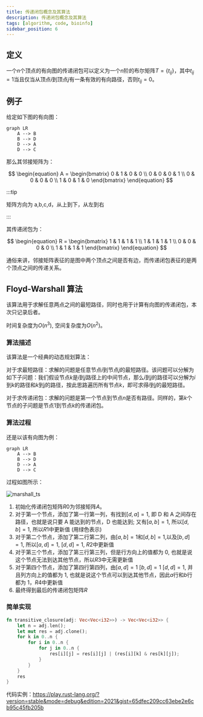 ```yaml
---
title: 传递闭包概念及其算法
description: 传递闭包概念及其算法
tags: [algorithm, code, bioinfo]
sidebar_position: 6
---
```


## 定义

一个$n$个顶点的有向图的传递闭包可以定义为一个$n$阶的布尔矩阵$T=\{t_{ij}\}$，其中$t_{ij}=1$当且仅当从顶点$i$到顶点$j$有一条有效的有向路径，否则$t_{ij}=0$。

## 例子

给定如下图的有向图：

```mermaid
graph LR
    A --> B
    B --> D
    D --> A
    D --> C
```

那么其邻接矩阵为：

$$
\begin{equation}
A =
\begin{bmatrix}
0 & 1 & 0 & 0 \\
0 & 0 & 0 & 1 \\
0 & 0 & 0 & 0 \\
1 & 0 & 1 & 0
\end{bmatrix}
\end{equation}
$$

:::tip

矩阵方向为 a,b,c,d，从上到下，从左到右

:::

其传递闭包为：

$$ \begin{equation}
R =
\begin{bmatrix}
1 & 1 & 1 & 1 \\
1 & 1 & 1 & 1 \\
0 & 0 & 0 & 0 \\
1 & 1 & 1 & 1
\end{bmatrix}
\end{equation} $$

通俗来讲，邻接矩阵表征的是图中两个顶点之间是否有边，而传递闭包表征的是两个顶点之间的传递关系。

## Floyd-Warshall 算法

该算法用于求解任意两点之间的最短路径，同时也用于计算有向图的传递闭包，本次只记录后者。

时间复杂度为$O(n^3)$, 空间复杂度为$O(n^2)$。

### 算法描述

该算法是一个经典的动态规划算法：

对于求最短路径：求解的问题是任意节点$i$到节点$j$的最短路径。该问题可以分解为如下子问题：我们假设节点$k$是$i$到$j$路径上的中间节点，那么$i$到$j$的路径可以分解为$i$到$k$的路径和$k$到$j$的路径，按此思路遍历所有节点$k$，即可求得$i$到$j$的最短路径。


对于求传递闭包：求解的问题是第一个节点到节点$n$是否有路径。同样的，第$k$个节点的子问题是节点$1$到节点$k$的传递闭包。

### 算法过程

还是以该有向图为例：

```mermaid
graph LR
    A --> B
    B --> D
    D --> A
    D --> C
```

过程如图所示：

![marshall_ts](./assets/warshall_ts.png)

1. 初始化传递闭包矩阵$R0$为邻接矩阵$A$。
2. 对于第一个节点，添加了第一行第一列，有找到$[d,a]=1$, 即 D 和 A 之间存在路径，也就是说只要 A 能达到的节点，D 也能达到; 又有$[a,b]=1$, 所以$[d,b]=1$, 所以$R1$中更新值 (用绿色表示)
3. 对于第二个节点，添加了第二行第二列，由$[a,b]=1$和$[d,b]=1$,以及$[b,d]=1$, 所以$[a,d]=1$, $[d,d]=1$, $R2$中更新值
4. 对于第三个节点，添加了第三行第三列，但是行方向上的值都为 0, 也就是说这个节点无法到达其他节点，所以$R3$中无需更新值
5. 对于第四个节点，添加了第四行第四列，由$[a,d]=1$  $[b,d]=1$ $[d,d]=1$, 并且列方向上的值都为 1, 也就是说这个节点可以到达其他节点，因此$a$行和$b$行都为 1，$R4$中更新值
6. 最终得到最后的传递闭包矩阵$R$

### 简单实现

```rust
fn transitive_closure(adj: Vec<Vec<i32>>) -> Vec<Vec<i32>> {
    let n = adj.len();
    let mut res = adj.clone();
    for k in 0..n {
        for i in 0..n {
            for j in 0..n {
                res[i][j] = res[i][j] | (res[i][k] & res[k][j]);
            }
        }
    }
    res
}
```

代码实例：https://play.rust-lang.org/?version=stable&mode=debug&edition=2021&gist=65dfec209cc63ebe2e6cb95c45fb205b